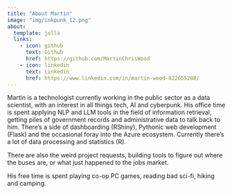 ```yaml
---
title: "About Martin"
image: "img/inkpunk_12.png"
about:
  template: jolla
  links:
    - icon: github
      text: Github
      href: https://github.com/MartinChrisWood
    - icon: linkedin
      text: Linkedin
      href: https://www.linkedin.com/in/martin-wood-822655288/
---
```


Martin is a technologist currently working in the public sector as a data scientist, with an interest in all things tech, AI and cyberpunk.
His office time is spent applying NLP and LLM tools in the field of information retrieval, getting piles of government records and
administrative data to talk back to him.  There's a side of dashboarding (RShiny), Pythonic web development (Flask) 
and the occasional foray into the Azure ecosystem.  Currently there's a lot of data processing and statistics (R).

There are also the weird project requests, building tools to figure out where the buses are, or what just happened to the jobs market.

His free time is spent playing co-op PC games, reading bad sci-fi, hiking and camping.
